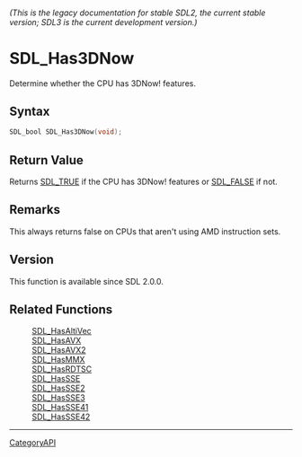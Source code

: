 ====== (This is the legacy documentation for stable SDL2, the current stable version; SDL3 is the current development version.) ======
= SDL_Has3DNow =

Determine whether the CPU has 3DNow! features.

== Syntax ==

<syntaxhighlight lang='c'>
SDL_bool SDL_Has3DNow(void);
</syntaxhighlight>

== Return Value ==

Returns [[SDL_TRUE]] if the CPU has 3DNow! features or [[SDL_FALSE]] if
not.

== Remarks ==

This always returns false on CPUs that aren't using AMD instruction sets.

== Version ==

This function is available since SDL 2.0.0.

== Related Functions ==

:[[SDL_HasAltiVec]]
:[[SDL_HasAVX]]
:[[SDL_HasAVX2]]
:[[SDL_HasMMX]]
:[[SDL_HasRDTSC]]
:[[SDL_HasSSE]]
:[[SDL_HasSSE2]]
:[[SDL_HasSSE3]]
:[[SDL_HasSSE41]]
:[[SDL_HasSSE42]]

----
[[CategoryAPI]]


